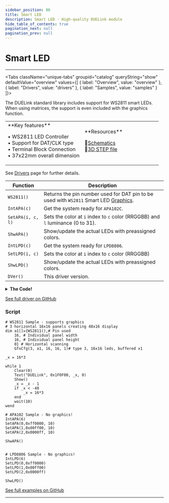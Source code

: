 ```yaml
---
sidebar_position: 86
title: Smart LED
description: Smart LED - High-quality DUELink module
hide_table_of_contents: true
pagination_next: null
pagination_prev: null
---
```



# Smart LED

<ImageSection 
  product="lsmartled-a"
  tagline="Smart LED Controller"
/>

---

<Tabs className="unique-tabs" groupid="catalog" queryString="show" defaultValue="overview"
  values={[
    {
        label: "Overview",
        value: "overview"
    },
    {
        label: "Drivers",
        value: "drivers"
    },
    {
        label: "Samples",
        value: "samples"
    }
]}>

<TabItem value="overview">

The DUELink standard library includes support for WS2811 smart LEDs. When using matrices, the support is even included with the graphics function.

<table><td width='50%'>
**Key features**

• WS2811 LED Controller<br/>
• Support for DAT/CLK type<br/>
• Terminal Block Connection<br/>
• 37x22mm overall dimension<br/>

</td><td width='50%'>
**Resources**
 
📄<a href="/sch/gdl-lsmartled-a.pdf">Schematics</a><br/>
🔩<a href="/3d/gdl-lsmartled-a.step">3D STEP file</a><br/>
</td></table>

</TabItem>

<TabItem value="drivers">

See [Drivers](/docs/engine/drivers) page for further details.

| Function | Description |
|----------|-------------|
| `WS2811()` | Returns the pin number used for DAT pin to be used with `WS2811` Smart LED [Graphics](/docs/engine/graphics). |
| `IntAPA(c)` | Get the system ready for `APA102C`. |
| `SetAPA(i, c, l)` | Sets the color at `i` index to `c` color (RRGGBB) and `l` luminance (0 to 31). |
| `ShwAPA()` | Show/update the actual LEDs with preassigned colors. |
| `IntLPD(c)` | Get the system ready for `LPD8806`. |
| `SetLPD(i, c)` | Sets the color at `i` index to `c` color (RRGGBB) |
| `ShwLPD()` | Show/update the actual LEDs with preassigned colors. |
| `DVer()` | This driver version. |
<details>
<summary><strong>The Code!</strong></summary>

**Smart LED Driver**

```batch
##### SmartLED Driver #####

fn DVer()
    return 1.0
fend

## 2Pin (SCK, DAT) LPD8806 Smart LEDs work using SPI and can't be used with graphics libs.
# Uses b1 and b2 arrays
fn IntLPD(c)
    SpiCfg(0,8000)
    Dim b1[3*c]
    Dim b2[3 * ((c + 63) / 64)]
    for i in Range(c)
        SetLPD(i, 0)
    next
fend

fn SetLPD(i, c)
    r = (c>>16) & 0x7f
    g = (c>>8) & 0x7f
    b = c & 0x7f
    b1[i * 3 + 2] = 0x80 | b 
    b1[i * 3 + 1] = 0x80 | r 
    b1[i * 3 + 0] = 0x80 | g
fend

fn ShwLPD()
    SpiWrs(b1,0)#color
    SpiWrs(b2,0)#zero terminator
fend

####################

## 2Pin (SCK, DAT) APA102C Smart LEDs work using SPI and can't be used with graphics libs.
# Uses b1 array
fn IntAPA(c)
    SpiCfg(0,8000)
    Dim b1[4+c*4+4] # Num of led x 4, plus first and last 4 bytes
    for i in Range(c)
        SetAPA(i, 0, 10)
    next
fend

fn SetAPA(i, c, l)
    r = (c>>16) & 0x7f
    g = (c>>8) & 0x7f
    b = c & 0x7f
    b1[i*4+4+0] = 0xE0 | l # luminance (0 to 31)
    b1[i*4+4+1] = ((c >> 0) & 0xFF) # blue
    b1[i*4+4+2] = ((c >> 8) & 0xFF) # green
    b1[i*4+4+3] = ((c >> 16) & 0xFF) # red
fend

fn ShwAPA()
    SpiWrs(b1,0)
fend

####################

## 1Pin WS2811 work through internal graphics, and with panel support
fn WS2811()
    return 14
fend

####################

```

</details>

[See full driver on GitHub](https://github.com/ghi-electronics/duelink-website/tree/main/static/code/drivers)

</TabItem>

<TabItem value="samples">

### Script

```batch
# WS2811 Sample - supports graphics
# 3 horizontal 16x16 panels creating 48x16 display
dim a1[]={WS2811(),# Pin used
    16, # Individual panel width
    16, # Individual panel height
    0} # Horizontal scanning
    GfxCfg(3, a1, 16, 16, 1)# type 3, 16x16 leds, buffered x1

_x = 16*3

while 1
    Clear(0)
    Text("DUELink", 0x1F0F00, _x, 0)
    Show()
    _x = _x - 1
    if _x < -40
        _x = 16*3
    end
    wait(10)
wend

# APA102 Sample - No graphics!
IntAPA(6)
SetAPA(0,0xff0000, 10)
SetAPA(1,0x00ff00, 10)
SetAPA(2,0x0000ff, 10)

ShwAPA()


# LPD8806 Sample - No graphics!
IntLPD(6)
SetLPD(0,0xff0000)
SetLPD(1,0x00ff00)
SetLPD(2,0x0000ff)

ShwLPD()

```

[See full examples on GitHub](https://github.com/ghi-electronics/duelink-website/tree/main/static/code/samples)

</TabItem>

</Tabs>

---

<OrderSection
    product="DUELink Smart LED"
    partnumber="GDL-LSMARTLED-A"
    price="$0.00"
/>
